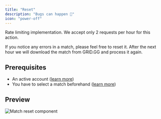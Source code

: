 ```yaml
---
title: "Reset"
description: "Bugs can happen 🐜"
icon: "power-off"
---
```


<Warning>Rate limiting implementation. We accept only 2 requests per hour for this action.</Warning>

If you notice any errors in a match, please feel free to reset it.
After the next hour we will download the match from GRID.GG and process it again.

## Prerequisites

- An active account ([learn more](/get-started/setup))
- You have to select a match beforehand ([learn more](/core/match/root))

## Preview

<Frame>
    <img
        src="./images/reset/component.png"
        alt="Match reset component"
    />
</Frame>
